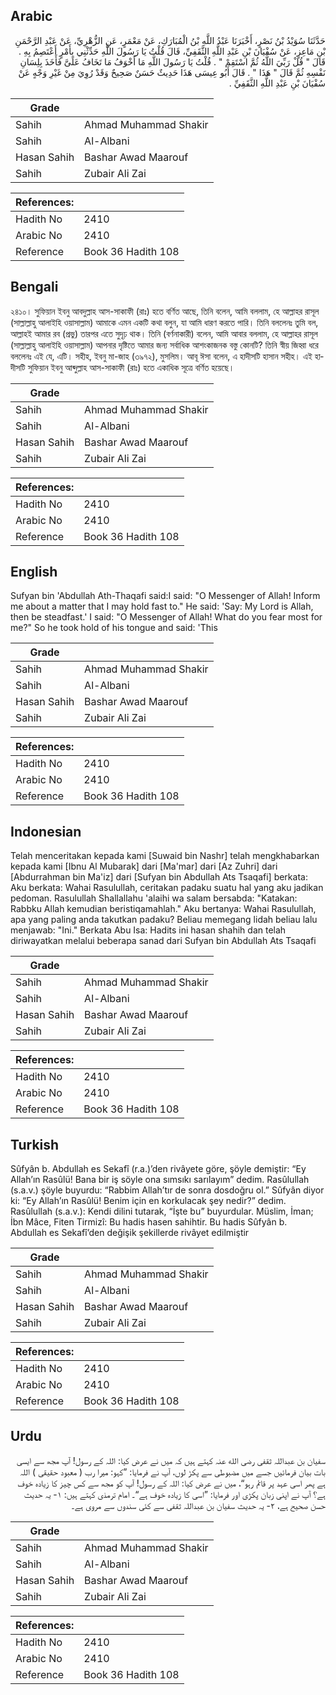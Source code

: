 ## Arabic


<div dir="rtl" lang="ar" style={{fontSize:'larger',backgroundColor:'#f8f9fa',padding:20}}>
حَدَّثَنَا سُوَيْدُ بْنُ نَصْرٍ، أَخْبَرَنَا عَبْدُ اللَّهِ بْنُ الْمُبَارَكِ، عَنْ مَعْمَرٍ، عَنِ الزُّهْرِيِّ، عَنْ عَبْدِ الرَّحْمَنِ بْنِ مَاعِزٍ، عَنْ سُفْيَانَ بْنِ عَبْدِ اللَّهِ الثَّقَفِيِّ، قَالَ قُلْتُ يَا رَسُولَ اللَّهِ حَدِّثْنِي بِأَمْرٍ أَعْتَصِمُ بِهِ ‏.‏ قَالَ ‏"‏ قُلْ رَبِّيَ اللَّهُ ثُمَّ اسْتَقِمْ ‏"‏ ‏.‏ قُلْتُ يَا رَسُولَ اللَّهِ مَا أَخْوَفُ مَا تَخَافُ عَلَىَّ فَأَخَذَ بِلِسَانِ نَفْسِهِ ثُمَّ قَالَ ‏"‏ هَذَا ‏"‏ ‏.‏ قَالَ أَبُو عِيسَى هَذَا حَدِيثٌ حَسَنٌ صَحِيحٌ وَقَدْ رُوِيَ مِنْ غَيْرِ وَجْهٍ عَنْ سُفْيَانَ بْنِ عَبْدِ اللَّهِ الثَّقَفِيِّ ‏.‏
</div>
<div style={{backgroundColor:'#f8f9fa',padding:20, marginBottom: 10}}><table> <thead> <tr> <th>Grade</th> <th></th> </tr> </thead> <tbody> <tr><td>Sahih</td><td>Ahmad Muhammad Shakir</td></tr><tr><td>Sahih</td><td>Al-Albani</td></tr><tr><td>Hasan Sahih</td><td>Bashar Awad Maarouf</td></tr><tr><td>Sahih</td><td>Zubair Ali Zai</td></tr></tbody></table><table> <thead> <tr> <th>References:</th> <th></th> </tr> </thead> <tbody><tr><td>Hadith No</td><td>2410</td></tr><tr><td>Arabic No</td><td>2410</td></tr><tr><td>Reference</td><td>Book 36 Hadith 108</td></tr></tbody></table></div>

## Bengali


<div dir="ltr" lang="bn" style={{fontSize:'larger',backgroundColor:'#f8f9fa',padding:20}}>
২৪১০। সুফিয়ান ইবনু আবদুল্লাহ আস-সাকাফী (রাঃ) হতে বর্ণিত আছে, তিনি বলেন, আমি বললাম, হে আল্লাহর রাসূল (সাল্লাল্লাহু আলাইহি ওয়াসাল্লাম) আমাকে এমন একটি কথা বলুন, যা আমি ধারণ করতে পারি। তিনি বললেনঃ তুমি বল, আল্লাহই আমার রব (প্রভু) তারপর এতে সুদৃঢ় থাক। তিনি (বর্ণনাকারী) বলেন, আমি আবার বললাম, হে আল্লাহর রাসূল (সাল্লাল্লাহু আলাইহি ওয়াসাল্লাম) আপনার দৃষ্টিতে আমার জন্য সর্বাধিক আশংকাজনক বস্তু কোনটি? তিনি স্বীয় জিহ্বা ধরে বললেনঃ এই যে, এটি। সহীহ, ইবনু মা-জাহ (৩৯৭২), মুসলিম। আবূ ঈসা বলেন, এ হাদীসটি হাসান সহীহ। এই হাদীসটি সুফিয়ান ইবনু আব্দুল্লাহ আস-সাকাফী (রাঃ) হতে একাধিক সূত্রে বর্ণিত হয়েছে।
</div>
<div style={{backgroundColor:'#f8f9fa',padding:20, marginBottom: 10}}><table> <thead> <tr> <th>Grade</th> <th></th> </tr> </thead> <tbody> <tr><td>Sahih</td><td>Ahmad Muhammad Shakir</td></tr><tr><td>Sahih</td><td>Al-Albani</td></tr><tr><td>Hasan Sahih</td><td>Bashar Awad Maarouf</td></tr><tr><td>Sahih</td><td>Zubair Ali Zai</td></tr></tbody></table><table> <thead> <tr> <th>References:</th> <th></th> </tr> </thead> <tbody><tr><td>Hadith No</td><td>2410</td></tr><tr><td>Arabic No</td><td>2410</td></tr><tr><td>Reference</td><td>Book 36 Hadith 108</td></tr></tbody></table></div>

## English


<div dir="ltr" lang="en" style={{fontSize:'larger',backgroundColor:'#f8f9fa',padding:20}}>
Sufyan bin 'Abdullah Ath-Thaqafi said:I said: "O Messenger of Allah! Inform me about a matter that I may hold fast to." He said: 'Say: My Lord is Allah, then be steadfast.' I said: "O Messenger of Allah! What do you fear most for me?" So he took hold of his tongue and said: 'This
</div>
<div style={{backgroundColor:'#f8f9fa',padding:20, marginBottom: 10}}><table> <thead> <tr> <th>Grade</th> <th></th> </tr> </thead> <tbody> <tr><td>Sahih</td><td>Ahmad Muhammad Shakir</td></tr><tr><td>Sahih</td><td>Al-Albani</td></tr><tr><td>Hasan Sahih</td><td>Bashar Awad Maarouf</td></tr><tr><td>Sahih</td><td>Zubair Ali Zai</td></tr></tbody></table><table> <thead> <tr> <th>References:</th> <th></th> </tr> </thead> <tbody><tr><td>Hadith No</td><td>2410</td></tr><tr><td>Arabic No</td><td>2410</td></tr><tr><td>Reference</td><td>Book 36 Hadith 108</td></tr></tbody></table></div>

## Indonesian


<div dir="ltr" lang="id" style={{fontSize:'larger',backgroundColor:'#f8f9fa',padding:20}}>
Telah menceritakan kepada kami [Suwaid bin Nashr] telah mengkhabarkan kepada kami [Ibnu Al Mubarak] dari [Ma'mar] dari [Az Zuhri] dari [Abdurrahman bin Ma'iz] dari [Sufyan bin Abdullah Ats Tsaqafi] berkata: Aku berkata: Wahai Rasulullah, ceritakan padaku suatu hal yang aku jadikan pedoman. Rasulullah Shallallahu 'alaihi wa salam bersabda: "Katakan: Rabbku Allah kemudian beristiqamahlah." Aku bertanya: Wahai Rasulullah, apa yang paling anda takutkan padaku? Beliau memegang lidah beliau lalu menjawab: "Ini." Berkata Abu Isa: Hadits ini hasan shahih dan telah diriwayatkan melalui beberapa sanad dari Sufyan bin Abdullah Ats Tsaqafi
</div>
<div style={{backgroundColor:'#f8f9fa',padding:20, marginBottom: 10}}><table> <thead> <tr> <th>Grade</th> <th></th> </tr> </thead> <tbody> <tr><td>Sahih</td><td>Ahmad Muhammad Shakir</td></tr><tr><td>Sahih</td><td>Al-Albani</td></tr><tr><td>Hasan Sahih</td><td>Bashar Awad Maarouf</td></tr><tr><td>Sahih</td><td>Zubair Ali Zai</td></tr></tbody></table><table> <thead> <tr> <th>References:</th> <th></th> </tr> </thead> <tbody><tr><td>Hadith No</td><td>2410</td></tr><tr><td>Arabic No</td><td>2410</td></tr><tr><td>Reference</td><td>Book 36 Hadith 108</td></tr></tbody></table></div>

## Turkish


<div dir="ltr" lang="tr" style={{fontSize:'larger',backgroundColor:'#f8f9fa',padding:20}}>
Sûfyân b. Abdullah es Sekafî (r.a.)’den rivâyete göre, şöyle demiştir: “Ey Allah’ın Rasûlü! Bana bir iş söyle ona sımsıkı sarılayım” dedim. Rasûlullah (s.a.v.) şöyle buyurdu: “Rabbim Allah’tır de sonra dosdoğru ol.” Sûfyân diyor ki: “Ey Allah’ın Rasûlü! Benim için en korkulacak şey nedir?” dedim. Rasûlullah (s.a.v.): Kendi dilini tutarak, “İşte bu” buyurdular. Müslim, İman; İbn Mâce, Fiten Tirmizî: Bu hadis hasen sahihtir. Bu hadis Sûfyân b. Abdullah es Sekafî’den değişik şekillerde rivâyet edilmiştir
</div>
<div style={{backgroundColor:'#f8f9fa',padding:20, marginBottom: 10}}><table> <thead> <tr> <th>Grade</th> <th></th> </tr> </thead> <tbody> <tr><td>Sahih</td><td>Ahmad Muhammad Shakir</td></tr><tr><td>Sahih</td><td>Al-Albani</td></tr><tr><td>Hasan Sahih</td><td>Bashar Awad Maarouf</td></tr><tr><td>Sahih</td><td>Zubair Ali Zai</td></tr></tbody></table><table> <thead> <tr> <th>References:</th> <th></th> </tr> </thead> <tbody><tr><td>Hadith No</td><td>2410</td></tr><tr><td>Arabic No</td><td>2410</td></tr><tr><td>Reference</td><td>Book 36 Hadith 108</td></tr></tbody></table></div>

## Urdu


<div dir="rtl" lang="ur" style={{fontSize:'larger',backgroundColor:'#f8f9fa',padding:20}}>
سفیان بن عبداللہ ثقفی رضی الله عنہ کہتے ہیں کہ میں نے عرض کیا: اللہ کے رسول! آپ مجھ سے ایسی بات بیان فرمائیں جسے میں مضبوطی سے پکڑ لوں، آپ نے فرمایا: ”کہو: میرا رب ( معبود حقیقی ) اللہ ہے پھر اسی عہد پر قائم رہو“، میں نے عرض کیا: اللہ کے رسول! آپ کو مجھ سے کس چیز کا زیادہ خوف ہے؟ آپ نے اپنی زبان پکڑی اور فرمایا: ”اسی کا زیادہ خوف ہے“۔ امام ترمذی کہتے ہیں: ۱- یہ حدیث حسن صحیح ہے، ۲- یہ حدیث سفیان بن عبداللہ ثقفی سے کئی سندوں سے مروی ہے۔
</div>
<div style={{backgroundColor:'#f8f9fa',padding:20, marginBottom: 10}}><table> <thead> <tr> <th>Grade</th> <th></th> </tr> </thead> <tbody> <tr><td>Sahih</td><td>Ahmad Muhammad Shakir</td></tr><tr><td>Sahih</td><td>Al-Albani</td></tr><tr><td>Hasan Sahih</td><td>Bashar Awad Maarouf</td></tr><tr><td>Sahih</td><td>Zubair Ali Zai</td></tr></tbody></table><table> <thead> <tr> <th>References:</th> <th></th> </tr> </thead> <tbody><tr><td>Hadith No</td><td>2410</td></tr><tr><td>Arabic No</td><td>2410</td></tr><tr><td>Reference</td><td>Book 36 Hadith 108</td></tr></tbody></table></div>